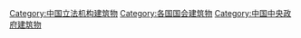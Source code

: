 [[Category:中国立法机构建筑物|Category:中国立法机构建筑物]]
[[Category:各国国会建筑物|Category:各国国会建筑物]]
[[Category:中国中央政府建筑物|Category:中国中央政府建筑物]]